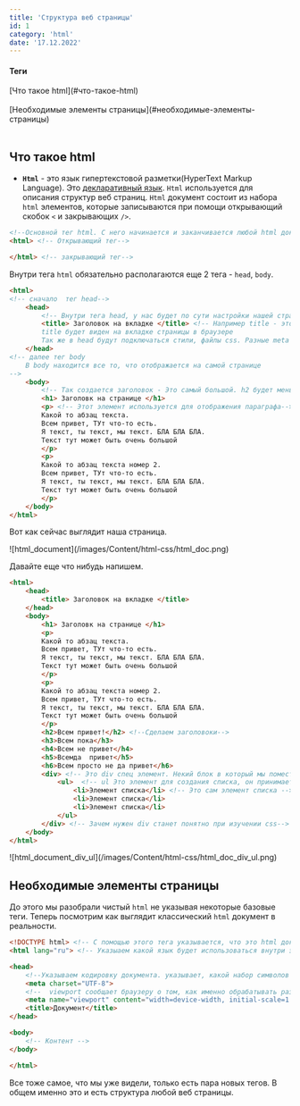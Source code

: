 ```yaml
---
title: 'Структура веб страницы'
id: 1
category: 'html'
date: '17.12.2022'
---
```



<div className = 'mdHead'>

#### Теги

<div className='tag_main'>[Что такое html](#что-такое-html)</div> <br/>
<div className='tag_main'>[Необходимые элементы страницы](#необходимые-элементы-страницы)</div>  <br/>


</div>

## Что такое html

* <b>`Html`</b> - это язык гипертекстовой разметки(HyperText Markup Language). Это <span className = 'link_main'>[декларативный язык](/paradigms/style/imperative-and-declarative#декларативный-стиль)</span>. 
`Html` используется для описания структур веб страниц. `Html` документ состоит из набора `html` элементов, которые записываются при помощи открывающий скобок `<` и закрывающих `/>`.
```html
<!--Основной тег html. С него начинается и заканчивается любой html документ. -->
<html> <!-- Открывающий тег-->

</html> <!-- закрывающий тег-->
```
Внутри тега `html` обязательно располагаются еще 2 тега - `head`, `body`.

```html
<html>
<!-- сначало  тег head-->
    <head>
        <!-- Внутри тега head, у нас будет по сути настройки нашей страницы-->
        <title> Заголовок на вкладке </title> <!-- Например title - это заголовк нашей страницы.
        title будет виден на вкладке страницы в браузере
        Так же в head будут подключаться стили, файлы css. Разные meta теги. Иконки favicon и тд-->
    </head>
<!-- далее тег body
    В body находится все то, что отображается на самой странице
-->
    <body>
        <!-- Так создается заголовок - Это самый большой. h2 будет меньше h3 еще менье и так далее до h6 -->
        <h1> Заголовк на странице </h1> 
        <p> <!-- Этот элемент используется для отображения параграфа-->
        Какой то абзац текста. 
        Всем привет, ТУт что-то есть.
        Я текст, ты текст, мы текст. БЛА БЛА БЛА.
        Текст тут может быть очень большой
        </p> 
        <p> 
        Какой то абзац текста номер 2. 
        Всем привет, ТУт что-то есть.
        Я текст, ты текст, мы текст. БЛА БЛА БЛА.
        Текст тут может быть очень большой
        </p> 
    </body>
</html> 
```
Вот как сейчас выглядит наша страница.

<div className='container-img'> <span className="img"> ![html_document](/images/Content/html-css/html_doc.png) </span></div>

Давайте еще что нибудь напишем.
```html
<html>
    <head>
        <title> Заголовок на вкладке </title> 
    </head>
    <body>
        <h1> Заголовк на странице </h1> 
        <p>
        Какой то абзац текста. 
        Всем привет, ТУт что-то есть.
        Я текст, ты текст, мы текст. БЛА БЛА БЛА.
        Текст тут может быть очень большой
        </p> 
        <p> 
        Какой то абзац текста номер 2. 
        Всем привет, ТУт что-то есть.
        Я текст, ты текст, мы текст. БЛА БЛА БЛА.
        Текст тут может быть очень большой
        </p>
        <h2>Всем привет!</h2> <!--Сделаем заголовоки-->
        <h3>Всем пока</h3>  
        <h4>Всем не привет</h4> 
        <h5>Всемда  привет</h5> 
        <h6>Всем просто не да привет</h6> 
        <div> <!-- Это div спец элемент. Некий блок в который мы поместим все что нам нужно-->
            <ul>  <!-- ul Это элемент для создания списка, он принимает в себя элмент li-->
                <li>Элемент списка</li> <!-- Это сам элемент списка -->
                <li>Элемент списка</li>
                <li>Элемент списка</li>
            </ul>
        </div> <!-- Зачем нужен div станет понятно при изучении css-->
    </body>
</html> 
```

<div className='container-img'> <span className="img"> ![html_document_div_ul](/images/Content/html-css/html_doc_div_ul.png) </span></div>

## Необходимые элементы страницы 

До этого мы разобрали чистый `html` не указывая некоторые базовые теги. Теперь посмотрим как выглядит классический `html` документ в реальности.
```html
<!DOCTYPE html> <!-- С помощью этого тега указывается, что это html документ 5 версии. Современный html документ -->
<html lang="ru"> <!-- Указыаем какой язык будет использоваться внутри этого документа -->

<head>
    <!--Указываем кодировку документа. указывает, какой набор символов используется в документе --->
    <meta charset="UTF-8"> 
    <!--  viewport сообщает браузеру о том, как именно обрабатывать размеры страницы, и изменять её масштаб -->
    <meta name="viewport" content="width=device-width, initial-scale=1.0"> 
    <title>Документ</title> 
</head>

<body>
    <!-- Контент -->
</body>

</html>
```
Все тоже самое, что мы уже видели, только есть пара новых тегов. В общем именно это и есть структура любой веб страницы.